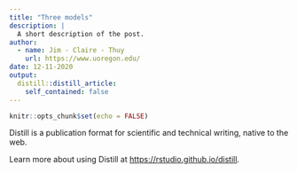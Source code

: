 ```yaml
---
title: "Three models"
description: |
  A short description of the post.
author:
  - name: Jim - Claire - Thuy
    url: https://www.uoregon.edu/
date: 12-11-2020
output:
  distill::distill_article:
    self_contained: false
---
```



```r
knitr::opts_chunk$set(echo = FALSE)
```

Distill is a publication format for scientific and technical writing, native to the web.

Learn more about using Distill at <https://rstudio.github.io/distill>.


